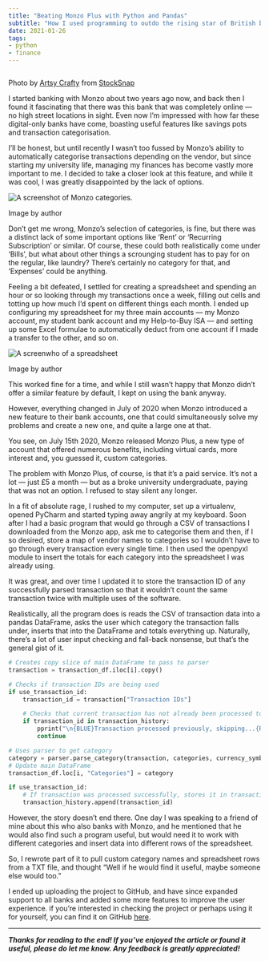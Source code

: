 ```yaml
---
title: "Beating Monzo Plus with Python and Pandas"
subtitle: "How I used programming to outdo the rising star of British banks"
date: 2021-01-26
tags:
- python
- finance
---
```


<Image src={piggyBank} alt="" />

Photo by [Artsy Crafty](https://stocksnap.io/author/artsandcrafts) from
[StockSnap](https://stocksnap.io)

I started banking with Monzo about two years ago now, and back then I found it
fascinating that there was this bank that was completely online — no high street
locations in sight. Even now I’m impressed with how far these digital-only banks have
come, boasting useful features like savings pots and transaction categorisation.

I’ll be honest, but until recently I wasn’t too fussed by Monzo’s ability to
automatically categorise transactions depending on the vendor, but since starting my
university life, managing my finances has become vastly more important to me. I decided
to take a closer look at this feature, and while it was cool, I was greatly disappointed
by the lack of options.

<Image src={monzoCategories} alt="A screenshot of Monzo categories." />

Image by author

Don’t get me wrong, Monzo’s selection of categories, is fine, but there was a distinct
lack of some important options like ‘Rent’ or ‘Recurring Subscription’ or similar. Of
course, these could both realistically come under ‘Bills’, but what about other things a
scrounging student has to pay for on the regular, like laundry? There’s certainly no
category for that, and ‘Expenses’ could be anything.

Feeling a bit defeated, I settled for creating a spreadsheet and spending an hour or so
looking through my transactions once a week, filling out cells and totting up how much
I’d spent on different things each month. I ended up configuring my spreadsheet for my
three main accounts — my Monzo account, my student bank account and my Help-to-Buy ISA —
and setting up some Excel formulae to automatically deduct from one account if I made a
transfer to the other, and so on.

<Image src={spreadsheet} alt="A screenwho of a spreadsheet" />

Image by author

This worked fine for a time, and while I still wasn’t happy that Monzo didn’t offer a
similar feature by default, I kept on using the bank anyway.

However, everything changed in July of 2020 when Monzo introduced a new feature to their
bank accounts, one that could simultaneously solve my problems and create a new one, and
quite a large one at that.

You see, on July 15th 2020, Monzo released Monzo Plus, a new type of account that
offered numerous benefits, including virtual cards, more interest and, you guessed it,
custom categories.

The problem with Monzo Plus, of course, is that it’s a paid service. It’s not a lot —
just £5 a month — but as a broke university undergraduate, paying that was not an
option. I refused to stay silent any longer.

In a fit of absolute rage, I rushed to my computer, set up a virtualenv, opened PyCharm
and started typing away angrily at my keyboard. Soon after I had a basic program that
would go through a CSV of transactions I downloaded from the Monzo app, ask me to
categorise them and then, if I so desired, store a map of vendor names to categories so
I wouldn’t have to go through every transaction every single time. I then used the
openpyxl module to insert the totals for each category into the spreadsheet I was
already using.

It was great, and over time I updated it to store the transaction ID of any successfully
parsed transaction so that it wouldn’t count the same transaction twice with multiple
uses of the software.

Realistically, all the program does is reads the CSV of transaction data into a pandas
DataFrame, asks the user which category the transaction falls under, inserts that into
the DataFrame and totals everything up. Naturally, there’s a lot of user input checking
and fall-back nonsense, but that’s the general gist of it.

```python
# Creates copy slice of main DataFrame to pass to parser
transaction = transaction_df.iloc[i].copy()

# Checks if transaction IDs are being used
if use_transaction_id:
    transaction_id = transaction["Transaction IDs"]

    # Checks that current transaction has not already been processed to avoid incorrect output to final spreadsheet
    if transaction_id in transaction_history:
        pprint("\n{BLUE}Transaction processed previously, skipping...{RESET}")
        continue

# Uses parser to get category
category = parser.parse_category(transaction, categories, currency_symbol)
# Update main DataFrame
transaction_df.loc[i, "Categories"] = category

if use_transaction_id:
    # If transaction was processed successfully, stores it in transaction history
    transaction_history.append(transaction_id)
```

However, the story doesn’t end there. One day I was speaking to a friend of mine about
this who also banks with Monzo, and he mentioned that he would also find such a program
useful, but would need it to work with different categories and insert data into
different rows of the spreadsheet.

So, I rewrote part of it to pull custom category names and spreadsheet rows from a TXT
file, and thought “Well if he would find it useful, maybe someone else would too.”

I ended up uploading the project to GitHub, and have since expanded support to all banks
and added some more features to improve the user experience. if you’re interested in
checking the project or perhaps using it for yourself, you can find it on GitHub
[here](https://github.com/isaacharrisholt/vorn-finance-tracker).

---

**_Thanks for reading to the end! If you’ve enjoyed the article or found it useful,
please do let me know. Any feedback is greatly appreciated!_**

